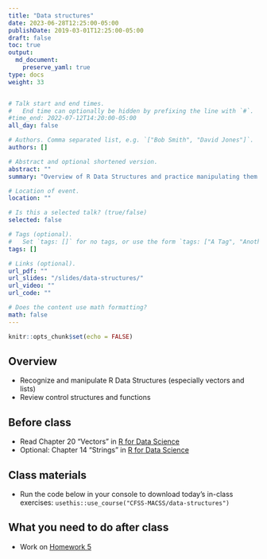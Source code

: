 ```yaml
---
title: "Data structures"
date: 2023-06-28T12:25:00-05:00
publishDate: 2019-03-01T12:25:00-05:00
draft: false
toc: true
output:
  md_document:
    preserve_yaml: true
type: docs
weight: 33


# Talk start and end times.
#   End time can optionally be hidden by prefixing the line with `#`.
#time_end: 2022-07-12T14:20:00-05:00
all_day: false

# Authors. Comma separated list, e.g. `["Bob Smith", "David Jones"]`.
authors: []

# Abstract and optional shortened version.
abstract: ""
summary: "Overview of R Data Structures and practice manipulating them."

# Location of event.
location: ""

# Is this a selected talk? (true/false)
selected: false

# Tags (optional).
#   Set `tags: []` for no tags, or use the form `tags: ["A Tag", "Another Tag"]` for one or more tags.
tags: []

# Links (optional).
url_pdf: ""
url_slides: "/slides/data-structures/"
url_video: ""
url_code: ""

# Does the content use math formatting?
math: false
---
```


```r
knitr::opts_chunk$set(echo = FALSE)
```

## Overview

* Recognize and manipulate R Data Structures (especially vectors and lists)
* Review control structures and functions

## Before class

* Read Chapter 20 “Vectors” in [R for Data Science](https://r4ds.had.co.nz/vectors.html)
* Optional: Chapter 14 "Strings" in [R for Data Science](https://r4ds.had.co.nz/strings.html)

## Class materials

* Run the code below in your console to download today’s in-class exercises: `usethis::use_course("CFSS-MACSS/data-structures")`

## What you need to do after class

* Work on [Homework 5](/homework/debugging-rmarkdown/) 
